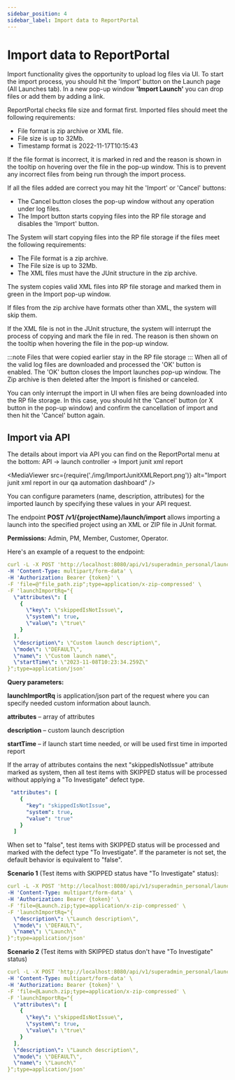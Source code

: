 ```yaml
---
sidebar_position: 4
sidebar_label: Import data to ReportPortal
---
```


# Import data to ReportPortal

Import functionality gives the opportunity to upload log files via UI.
To start the import process, you should hit the 'Import' button on the Launch page (All Launches tab). In a new pop-up window **'Import Launch'** you can drop files or add them by adding a link.

ReportPortal checks file size and format first. Imported files should meet the following requirements:
* File format is zip archive or XML file.
* File size is up to 32Mb.
* Timestamp format is 2022-11-17T10:15:43

If the file format is incorrect, it is marked in red and the reason is shown in the tooltip on hovering over the file in the pop-up window. This is to prevent any incorrect files from being run through the import process.

If all the files added are correct you may hit the 'Import' or 'Cancel' buttons:
* The Cancel button closes the pop-up window without any operation under log files.
* The Import button starts copying files into the RP file storage and disables the 'Import' button.

The System will start copying files into the RP file storage if the files meet the following requirements:
* The File format is a zip archive.
* The File size is up to 32Mb.
* The XML files must have the JUnit structure in the zip archive.

The system copies valid XML files into RP file storage and marked them in green in the Import pop-up window.

If files from the zip archive have formats other than XML, the system will skip them.

If the XML file is not in the JUnit structure, the system will interrupt the process of copying and mark the file in red. The reason is then shown on the tooltip when hovering the file in the pop-up window.

:::note
Files that were copied earlier stay in the RP file storage
:::
When all of the valid log files are downloaded and processed the 'OK' button is enabled. The 'OK' button closes the Import launches pop-up window. The Zip archive is then deleted after the Import is finished or canceled.

<MediaViewer src="https://youtu.be/238DO03guaA" alt="Import data to our test automation reporting platform" type="video" />

You can only interrupt the import in UI when files are being downloaded into the RP file storage. In this case, you should hit the 'Cancel' button (or X button in the pop-up window) and confirm the cancellation of import and then hit the 'Cancel' button again.

<MediaViewer src="https://youtu.be/Qf_vY0J7xGA" alt="Import Break" type="video" />

## Import via API

The details about import via API you can find on the ReportPortal menu at the bottom: API -> launch controller -> Import junit xml report

<MediaViewer src={require('./img/ImportJunitXMLReport.png')} alt="Import junit xml report in our qa automation dashboard" />

You can configure parameters (name, description, attributes) for the imported launch by specifying these values in your API request.

The endpoint **POST /v1/&#123;projectName}/launch/import** allows importing a launch into the specified project using an XML or ZIP file in JUnit format.

**Permissions:** Admin, PM, Member, Customer, Operator.

Here's an example of a request to the endpoint:

```yaml
curl -L -X POST 'http://localhost:8080/api/v1/superadmin_personal/launch/import' \
-H 'Content-Type: multipart/form-data' \
-H 'Authorization: Bearer {token}' \
-F 'file=@"file_path.zip";type=application/x-zip-compressed' \
-F 'launchImportRq="{
  \"attributes\": [
    {
      \"key\": \"skippedIsNotIssue\",
      \"system\": true,
      \"value\": \"true\"
    }
  ],
  \"description\": \"Custom launch description\",
  \"mode\": \"DEFAULT\",
  \"name\": \"Custom launch name\",
  \"startTime\": \"2023-11-08T10:23:34.259Z\"
}";type=application/json'
```

**Query parameters:**

**launchImportRq** is application/json part of the request where you can specify needed custom information about launch.

**attributes** – array of attributes

**description** – custom launch description

**startTime** – if launch start time needed, or will be used first time in imported report

If the array of attributes contains the next "skippedIsNotIssue" attribute marked as system, then all test items with SKIPPED status will be processed without applying a "To Investigate" defect type.

```yaml
 "attributes": [
    {
      "key": "skippedIsNotIssue",
      "system": true,
      "value": "true"
    }
  ]
```

When set to "false", test items with SKIPPED status will be processed and marked with the defect type "To Investigate". If the parameter is not set, the default behavior is equivalent to "false".


**Scenario 1** (Test items with SKIPPED status have "To Investigate" status):

```yaml
curl -L -X POST 'http://localhost:8080/api/v1/superadmin_personal/launch/import' \
-H 'Content-Type: multipart/form-data' \
-H 'Authorization: Bearer {token}' \
-F 'file=@Launch.zip;type=application/x-zip-compressed' \
-F 'launchImportRq="{
  \"description\": \"Launch description\",
  \"mode\": \"DEFAULT\",
  \"name\": \"Launch\"
}";type=application/json'
```

**Scenario 2** (Test items with SKIPPED status don't have "To Investigate" status)

```yaml
curl -L -X POST 'http://localhost:8080/api/v1/superadmin_personal/launch/import' \
-H 'Content-Type: multipart/form-data' \
-H 'Authorization: Bearer {token}' \
-F 'file=@Launch.zip;type=application/x-zip-compressed' \
-F 'launchImportRq="{
  \"attributes\": [
    {
      \"key\": \"skippedIsNotIssue\",
      \"system\": true,
      \"value\": \"true\"
    }
  ],
  \"description\": \"Launch description\",
  \"mode\": \"DEFAULT\",
  \"name\": \"Launch\"
}";type=application/json'
```

<MediaViewer src="https://youtu.be/rjsftLtEcpc" alt="Import via API on our test automation results dashboard" type="video" />
